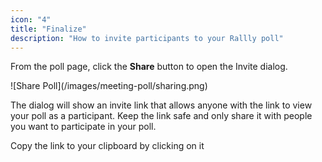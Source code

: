 ```yaml
---
icon: "4"
title: "Finalize"
description: "How to invite participants to your Rallly poll"
---
```


From the poll page, click the **Share** button to open the Invite dialog.

<Frame>![Share Poll](/images/meeting-poll/sharing.png)</Frame>

The dialog will show an invite link that allows anyone with the link to view your poll as a participant.
Keep the link safe and only share it with people you want to participate in your poll.

<Tip>Copy the link to your clipboard by clicking on it</Tip>
